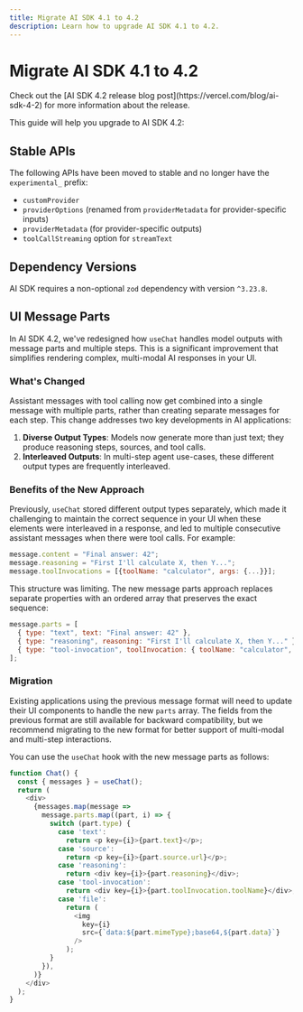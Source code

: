 ```yaml
---
title: Migrate AI SDK 4.1 to 4.2
description: Learn how to upgrade AI SDK 4.1 to 4.2.
---
```


# Migrate AI SDK 4.1 to 4.2

<Note>
  Check out the [AI SDK 4.2 release blog
  post](https://vercel.com/blog/ai-sdk-4-2) for more information about the
  release.
</Note>

This guide will help you upgrade to AI SDK 4.2:

## Stable APIs

The following APIs have been moved to stable and no longer have the `experimental_` prefix:

- `customProvider`
- `providerOptions` (renamed from `providerMetadata` for provider-specific inputs)
- `providerMetadata` (for provider-specific outputs)
- `toolCallStreaming` option for `streamText`

## Dependency Versions

AI SDK requires a non-optional `zod` dependency with version `^3.23.8`.

## UI Message Parts

In AI SDK 4.2, we've redesigned how `useChat` handles model outputs with message parts and multiple steps.
This is a significant improvement that simplifies rendering complex, multi-modal AI responses in your UI.

### What's Changed

Assistant messages with tool calling now get combined into a single message with multiple parts, rather than creating separate messages for each step.
This change addresses two key developments in AI applications:

1. **Diverse Output Types**: Models now generate more than just text; they produce reasoning steps, sources, and tool calls.
2. **Interleaved Outputs**: In multi-step agent use-cases, these different output types are frequently interleaved.

### Benefits of the New Approach

Previously, `useChat` stored different output types separately, which made it challenging to maintain the correct sequence in your UI when these elements were interleaved in a response,
and led to multiple consecutive assistant messages when there were tool calls. For example:

```javascript
message.content = "Final answer: 42";
message.reasoning = "First I'll calculate X, then Y...";
message.toolInvocations = [{toolName: "calculator", args: {...}}];
```

This structure was limiting. The new message parts approach replaces separate properties with an ordered array that preserves the exact sequence:

```javascript
message.parts = [
  { type: "text", text: "Final answer: 42" },
  { type: "reasoning", reasoning: "First I'll calculate X, then Y..." },
  { type: "tool-invocation", toolInvocation: { toolName: "calculator", args: {...} } },
];
```

### Migration

Existing applications using the previous message format will need to update their UI components to handle the new `parts` array.
The fields from the previous format are still available for backward compatibility, but we recommend migrating to the new format for better support of multi-modal and multi-step interactions.

You can use the `useChat` hook with the new message parts as follows:

```javascript
function Chat() {
  const { messages } = useChat();
  return (
    <div>
      {messages.map(message =>
        message.parts.map((part, i) => {
          switch (part.type) {
            case 'text':
              return <p key={i}>{part.text}</p>;
            case 'source':
              return <p key={i}>{part.source.url}</p>;
            case 'reasoning':
              return <div key={i}>{part.reasoning}</div>;
            case 'tool-invocation':
              return <div key={i}>{part.toolInvocation.toolName}</div>;
            case 'file':
              return (
                <img
                  key={i}
                  src={`data:${part.mimeType};base64,${part.data}`}
                />
              );
          }
        }),
      )}
    </div>
  );
}
```
